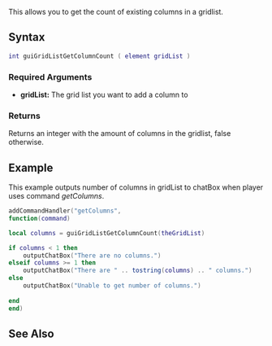 {{Client function}}
 
This allows you to get the count of existing columns in a gridlist.

==Syntax== 
<syntaxhighlight lang="lua">
int guiGridListGetColumnCount ( element gridList )
</syntaxhighlight> 

===Required Arguments=== 
*'''gridList:''' The grid list you want to add a column to

===Returns===
Returns an integer with the amount of columns in the gridlist, false otherwise.

==Example== 
This example outputs number of columns in gridList to chatBox when player uses command ''getColumns''.
<syntaxhighlight lang="lua">
addCommandHandler("getColumns",
function(command)

local columns = guiGridListGetColumnCount(theGridList)

if columns < 1 then
	outputChatBox("There are no columns.")
elseif columns >= 1 then
	outputChatBox("There are " .. tostring(columns) .. " columns.")
else
	outputChatBox("Unable to get number of columns.")
	
end	
end)

</syntaxhighlight>

==See Also==
{{GUI functions}}